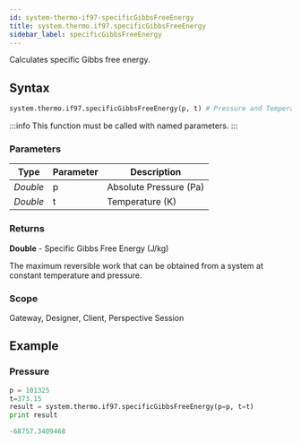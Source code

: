 ```yaml
---
id: system-thermo-if97-specificGibbsFreeEnergy
title: system.thermo.if97.specificGibbsFreeEnergy
sidebar_label: specificGibbsFreeEnergy
---
```


Calculates specific Gibbs free energy.

## Syntax

```python
system.thermo.if97.specificGibbsFreeEnergy(p, t) # Pressure and Temperature
```

:::info
This function must be called with named parameters.
:::

### Parameters

<APITable>

| Type     | Parameter | Description                     |
| -------- | --------- | ------------------------------- |
| _Double_ | p         | Absolute Pressure (Pa)          |
| _Double_ | t         | Temperature (K)                |

</APITable>

### Returns
__Double__ - Specific Gibbs Free Energy (J/kg)

The maximum reversible work that can be obtained from a system at constant temperature and pressure.

### Scope
Gateway, Designer, Client, Perspective Session

## Example

### Pressure
```python
p = 101325
t=373.15
result = system.thermo.if97.specificGibbsFreeEnergy(p=p, t=t)
print result
```

```python title="Result"
-68757.3409468
```